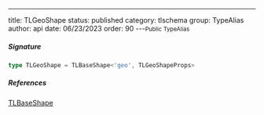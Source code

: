 ---
title: TLGeoShape
status: published
category: tlschema
group: TypeAlias
author: api
date: 06/23/2023
order: 90
---<Small>Public TypeAlias</Small>




##### Signature


```ts
type TLGeoShape = TLBaseShape<'geo', TLGeoShapeProps>
```

##### References

[TLBaseShape](/gen/tlschema/TLBaseShape-interface)

